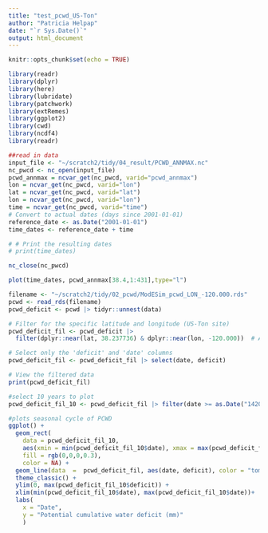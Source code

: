 ```yaml
---
title: "test_pcwd_US-Ton"
author: "Patricia Helpap"
date: "`r Sys.Date()`"
output: html_document
---
```


```r
knitr::opts_chunk$set(echo = TRUE)
```

```r
library(readr)
library(dplyr)
library(here)
library(lubridate)
library(patchwork)
library(extRemes)
library(ggplot2)
library(cwd)
library(ncdf4)
library(readr)
```

```r
##read in data
input_file <- "~/scratch2/tidy/04_result/PCWD_ANNMAX.nc"
nc_pwcd <- nc_open(input_file)
pcwd_annmax = ncvar_get(nc_pwcd, varid="pcwd_annmax")
lon = ncvar_get(nc_pwcd, varid="lon")
lat = ncvar_get(nc_pwcd, varid="lat")
lon = ncvar_get(nc_pwcd, varid="lon")
time = ncvar_get(nc_pwcd, varid="time")
# Convert to actual dates (days since 2001-01-01)
reference_date <- as.Date("2001-01-01")
time_dates <- reference_date + time

# # Print the resulting dates
# print(time_dates)

nc_close(nc_pwcd)

```

```r
plot(time_dates, pcwd_annmax[38.4,1:431],type="l")

```

```r
filename <- "~/scratch2/tidy/02_pcwd/ModESim_pcwd_LON_-120.000.rds"
pcwd <- read_rds(filename)
pcwd_deficit <- pcwd |> tidyr::unnest(data)

# Filter for the specific latitude and longitude (US-Ton site)
pcwd_deficit_fil <- pcwd_deficit |> 
  filter(dplyr::near(lat, 38.237736) & dplyr::near(lon, -120.000))  # Adjust lon if needed

# Select only the 'deficit' and 'date' columns
pcwd_deficit_fil <- pcwd_deficit_fil |> select(date, deficit)

# View the filtered data
print(pcwd_deficit_fil)
```


```r
#select 10 years to plot
pcwd_deficit_fil_10 <- pcwd_deficit_fil |> filter(date >= as.Date("1420-01-01") & date <= as.Date("1430-01-01"))

#plots seasonal cycle of PCWD 
ggplot() +
  geom_rect(
    data = pcwd_deficit_fil_10,
    aes(xmin = min(pcwd_deficit_fil_10$date), xmax = max(pcwd_deficit_fil_10$date) , ymin = 0, ymax = max(pcwd_deficit_fil_10$deficit)),
    fill = rgb(0,0,0,0.3),
    color = NA) +
  geom_line(data  =  pcwd_deficit_fil, aes(date, deficit), color = "tomato") +
  theme_classic() +
  ylim(0, max(pcwd_deficit_fil_10$deficit)) +
  xlim(min(pcwd_deficit_fil_10$date), max(pcwd_deficit_fil_10$date))+
  labs(
    x = "Date", 
    y = "Potential cumulative water deficit (mm)"
    )
```

